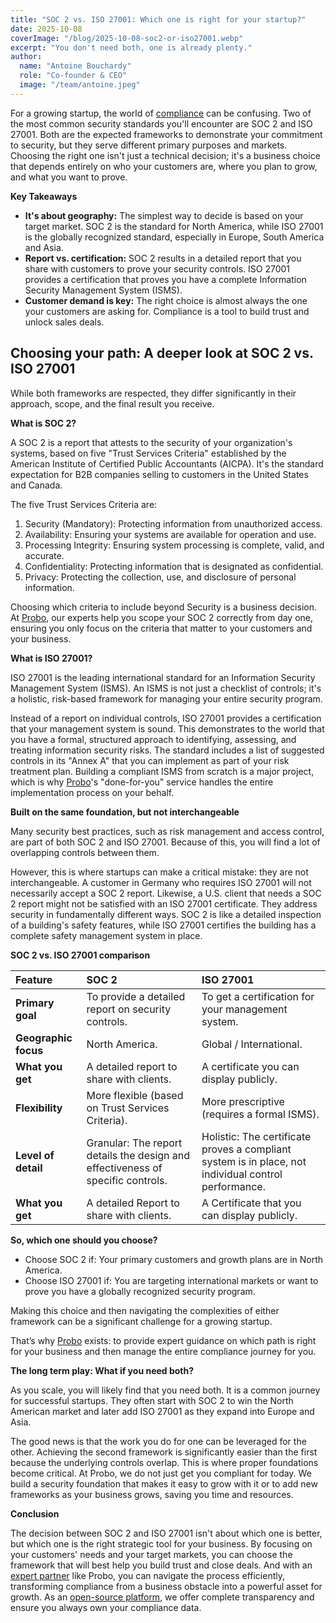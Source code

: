 ```yaml
---
title: "SOC 2 vs. ISO 27001: Which one is right for your startup?"
date: 2025-10-08
coverImage: "/blog/2025-10-08-soc2-or-iso27001.webp"
excerpt: "You don't need both, one is already plenty."
author:
  name: "Antoine Bouchardy"
  role: "Co-founder & CEO"
  image: "/team/antoine.jpeg"
---
```


For a growing startup, the world of [compliance](https://www.getprobo.com/blog) can be confusing. Two of the most common security standards you'll encounter are SOC 2 and ISO 27001\. Both are the expected frameworks to demonstrate your commitment to security, but they serve different primary purposes and markets. Choosing the right one isn't just a technical decision; it's a business choice that depends entirely on who your customers are, where you plan to grow, and what you want to prove.

**Key Takeaways**

* **It's about geography:** The simplest way to decide is based on your target market. SOC 2 is the standard for North America, while ISO 27001 is the globally recognized standard, especially in Europe, South America and Asia.  
* **Report vs. certification:** SOC 2 results in a detailed report that you share with customers to prove your security controls. ISO 27001 provides a certification that proves you have a complete Information Security Management System (ISMS).  
* **Customer demand is key:** The right choice is almost always the one your customers are asking for. Compliance is a tool to build trust and unlock sales deals.

## **Choosing your path: A deeper look at SOC 2 vs. ISO 27001**

While both frameworks are respected, they differ significantly in their approach, scope, and the final result you receive.

**What is SOC 2?**

A SOC 2 is a report that attests to the security of your organization's systems, based on five "Trust Services Criteria" established by the American Institute of Certified Public Accountants (AICPA). It's the standard expectation for B2B companies selling to customers in the United States and Canada.

The five Trust Services Criteria are:

1. Security (Mandatory): Protecting information from unauthorized access.  
2. Availability: Ensuring your systems are available for operation and use.  
3. Processing Integrity: Ensuring system processing is complete, valid, and accurate.  
4. Confidentiality: Protecting information that is designated as confidential.  
5. Privacy: Protecting the collection, use, and disclosure of personal information.

Choosing which criteria to include beyond Security is a business decision. At [Probo](https://www.getprobo.com/), our experts help you scope your SOC 2 correctly from day one, ensuring you only focus on the criteria that matter to your customers and your business.

**What is ISO 27001?**

ISO 27001 is the leading international standard for an Information Security Management System (ISMS). An ISMS is not just a checklist of controls; it's a holistic, risk-based framework for managing your entire security program.

Instead of a report on individual controls, ISO 27001 provides a certification that your management system is sound. This demonstrates to the world that you have a formal, structured approach to identifying, assessing, and treating information security risks. The standard includes a list of suggested controls in its "Annex A" that you can implement as part of your risk treatment plan. Building a compliant ISMS from scratch is a major project, which is why [Probo](https://www.getprobo.com/)'s "done-for-you" service handles the entire implementation process on your behalf.

**Built on the same foundation, but not interchangeable**

Many security best practices, such as risk management and access control, are part of both SOC 2 and ISO 27001\. Because of this, you will find a lot of overlapping controls between them.

However, this is where startups can make a critical mistake: they are not interchangeable. A customer in Germany who requires ISO 27001 will not necessarily accept a SOC 2 report. Likewise, a U.S. client that needs a SOC 2 report might not be satisfied with an ISO 27001 certificate. They address security in fundamentally different ways. SOC 2 is like a detailed inspection of a building's safety features, while ISO 27001 certifies the building has a complete safety management system in place.

**SOC 2 vs. ISO 27001 comparison**

| Feature | SOC 2 | ISO 27001 |
| :---- | :---- | :---- |
| **Primary goal** | To provide a detailed report on security controls. | To get a certification for your management system. |
| **Geographic focus** | North America. | Global / International. |
| **What you get** | A detailed report to share with clients. | A certificate you can display publicly. |
| **Flexibility** | More flexible (based on Trust Services Criteria). | More prescriptive (requires a formal ISMS). |
| **Level of detail** | Granular: The report details the design and effectiveness of specific controls. | Holistic: The certificate proves a compliant system is in place, not individual control performance. |
| **What you get** | A detailed Report to share with clients. | A Certificate that you can display publicly. |

**So, which one should you choose?**

* Choose SOC 2 if: Your primary customers and growth plans are in North America.  
* Choose ISO 27001 if: You are targeting international markets or want to prove you have a globally recognized security program.

Making this choice and then navigating the complexities of either framework can be a significant challenge for a growing startup. 

That’s why [Probo](https://www.getprobo.com/) exists: to provide expert guidance on which path is right for your business and then manage the entire compliance journey for you.

**The long term play: What if you need both?**

As you scale, you will likely find that you need both. It is a common journey for successful startups. They often start with SOC 2 to win the North American market and later add ISO 27001 as they expand into Europe and Asia.

The good news is that the work you do for one can be leveraged for the other. Achieving the second framework is significantly easier than the first because the underlying controls overlap. This is where proper foundations become critical. At Probo, we do not just get you compliant for today. We build a security foundation that makes it easy to grow with it or to add new frameworks as your business grows, saving you time and resources.

**Conclusion**

The decision between SOC 2 and ISO 27001 isn't about which one is better, but which one is the right strategic tool for your business. By focusing on your customers' needs and your target markets, you can choose the framework that will best help you build trust and close deals. And with an [expert partner](https://www.getprobo.com/about) like Probo, you can navigate the process efficiently, transforming compliance from a business obstacle into a powerful asset for growth. As an [open-source platform](https://github.com/getprobo/probo), we offer complete transparency and ensure you always own your compliance data.